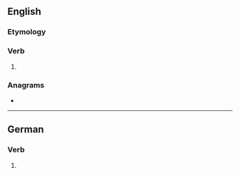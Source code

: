{{also|ständest}}
==English==

===Etymology===
{{suffix|en|stand|est}}

===Verb===
{{head|en|verb form}}

# {{en-archaic second-person singular of|stand}}

===Anagrams===
* {{anagrams|en|a=adensstt|Stansted}}

----

==German==

===Verb===
{{head|de|verb form}}

# {{de-verb form of|stehen|2|s|v}}